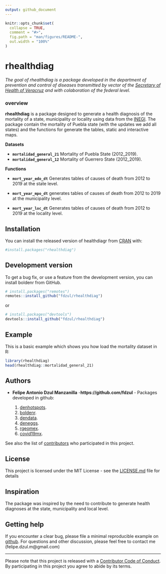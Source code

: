---
output: github_document
---

<!-- README.md is generated from README.Rmd. Please edit that file -->

```{r, include = FALSE}
knitr::opts_chunk$set(
  collapse = TRUE,
  comment = "#>",
  fig.path = "man/figures/README-",
  out.width = "100%"
)
```

# rhealthdiag

<!-- badges: start -->
<!-- badges: end -->

*The goal of rhealthdiag is a package developed in the department of prevention and control of diseases transmitted by vector of the [Secretary of Health of Veracruz](https://www.ssaver.gob.mx/) and with colaboration of the federal level.*

### **overview**

**rhealthdiag** is a package designed to generate a health diagnosis of the mortality of a state, municipality or locality using data from the [INEGI](https://www.inegi.org.mx/programas/mortalidad/#Datos_abiertos). The package contain the mortality of Puebla state (with the updates we add all states) and the functions for generate the tables, static and interactive maps.


**Datasets**

  - **`mortalidad_general_21`** Mortality of Puebla State (2012_2019).
  - **`mortalidad_general_12`** Mortality of Guerrero State (2012_2019).

**Functions**

  - **`mort_year_edo_dt`** Generates tables of causes of death from 2012 to 2019 at the state level.
  
  - **`mort_year_mpo_dt`** generates tables of causes of death from 2012 to 2019 at the municipality level.
  
  - **`mort_year_loc_dt`** Generates tables of causes of death from 2012 to 2019 at the locality level.

## Installation

You can install the released version of healthdiagr from [CRAN](https://CRAN.R-project.org) with:

``` r
#install.packages("rhealthdiag")
```

## Development version

To get a bug fix, or use a feature from the development version, you can install boldenr from GitHub.

``` r
# install.packages("remotes")
remotes::install_github("fdzul/rhealthdiag")
```
or

``` r
# install.packages("devtools")
devtools::install_github("fdzul/rhealthdiag")
```

## Example

This is a basic example which shows you how load the mortality dataset in R:

```{r example}
library(rhealthdiag)
head(rhealthdiag::mortalidad_general_21)
```

## Authors

* **Felipe Antonio Dzul Manzanilla** -**https://github.com/fdzul** - Packages developed in github:

  1) [denhotspots](https://github.com/fdzul/denhotspots). 
  2) [boldenr](https://github.com/fdzul/boldenr). 
  3) [dendata](https://github.com/fdzul/dendata).
  4) [deneggs](https://github.com/fdzul/deneggs).
  5) [rgeomex](https://github.com/fdzul/rgeomex).
  6) [covid19mx](https://github.com/fdzul/covid19mx).


See also the list of [contributors](https://github.com/fdzul/deneggs/contributors) who participated in this project.

## License

This project is licensed under the MIT License - see the [LICENSE.md](LICENSE.md) file for details


## Inspiration

The package was inspired by the need to contribute to generate health diagnoses at the state, municipality and local level.

## Getting help

If you encounter a clear bug, please file a minimal reproducible example
on [github](https://github.com/fdzul/healthdiagr/issues). For questions
and other discussion, please feel free to contact me (felipe.dzul.m@gmail.com)

-----

Please note that this project is released with a [Contributor Code of
Conduct](https://dplyr.tidyverse.org/CODE_OF_CONDUCT). By participating
in this project you agree to abide by its terms.

